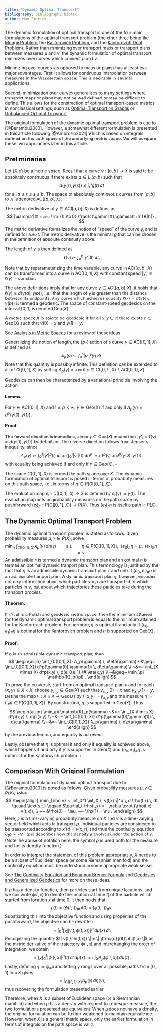 ```yaml
---
title: "Dynamic Optimal Transport"
bibliography: bibliography.bibtex
author: Max Emerick
---
```


The dynamic formulation of optimal transport is one of the four main formulations of the optimal transport problem (the other three being the [Monge Problem](https://www.otwiki.xyz/wiki/Monge_Problem), the [Kantorovich Problem](https://otwiki.github.io/otwiki-main/Kantorovich_Problem.html), and the [Kantorovich Dual Problem](https://www.otwiki.xyz/wiki/Kantorovich_Dual_Problem_(for_general_costs))). Rather than minimizing over transport maps or transport plans between measures $\mu$ and $\nu$, the dynamic formulation of optimal transport minimizes over curves which connect $\mu$ and $\nu$.

Minimizing over curves (as opposed to maps or plans) has at least two major advantages. First, it allows for continuous interpolation between measures in the Wasserstein space. This is desirable in several applications.

Second, minimization over curves generalizes to many settings where transport maps or plans may not be well defined or may be difficult to define. This allows for the construction of optimal transport-based metrics in nonclassical settings, such as [Optimal Transport on Graphs](add_link) or [Unbalanced Optimal Transport](https://arxiv.org/abs/1508.05216).

The original formulation of the dynamic optimal transport problem is due to [@Benamou2000]. However, a somewhat different formulation is presented in this article following [@Ambrosio2021] which is based on integrals defined on the path space of the underlying metric space. We will compare these two approaches later in this article.

## Preliminaries

Let $(X,d)$ be a metric space. Recall that a curve $\gamma: [a,b] \to X$ is said to be absolutely continuous if there exists $g \in L^1(a,b)$ such that $$
d(\gamma(r),\gamma(s)) ~\leq~ \int_r^s g(t) \, dt
$$ for all $a \leq r \leq s \leq b$. The space of absolutely continuous curves from $[a,b]$ to $X$ is denoted $\text{AC}([a,b],X)$.

The metric dertivative of $\gamma \in \text{AC}([a,b],X)$ is defined as $$
|\gamma'|(t) ~:=~ \lim_{h \to 0} \frac{d(\gamma(t),\gamma(t+h))}{|h|} .
$$ The metric derivative formalizes the notion of "speed" of the curve $\gamma$, and is defined for a.e.-$t$. The metric derivative is the minimal $g$ that can be chosen in the definition of absolute continuity above.

The length of $\gamma$ is then defined as $$
\ell(\gamma) ~:=~ \int_a^b |\gamma'|(t) \, dt .
$$

Note that by reparameterizing the time variable, any curve in $\text{AC}([a,b],X)$ can be transformed into a curve in $\text{AC}([0,1],X)$ with constant speed $|\gamma'| \equiv \ell(\gamma) = \text{constant}$.

The above definitions imply that for any curve $\gamma \in \text{AC}([a,b],X)$, it holds that $\ell(\gamma) \geq d(\gamma(a),\gamma(b))$, i.e., that the length of $\gamma$ is greater than the distance between its endpoints. Any curve which achieves equality $\ell(\gamma) = d(\gamma(a),\gamma(b))$ is termed a geodesic. The space of constant-speed geodesics on the interval $[0,1]$ is denoted $\text{Geo}(X)$.

A metric space $X$ is said to be geodesic if for all $x,y \in X$ there exists $\gamma \in \text{Geo}(X)$ such that $\gamma(0) = x$ and $\gamma(1) = y$.

See [Analysis in Metric Spaces](add_link) for a review of these ideas.

Generalizing the notion of length, the ($p$-) action of a curve $\gamma \in \text{AC}([0,1],X)$ is defined as $$
A_p(\gamma) ~:=~ \int_0^1 |\gamma'|^p (t) \, dt .
$$ Note that this quantity is possibly infinite. This definition can be extended to all of $C([0,1],X)$ by setting $A_p(\gamma) = + \infty$ if $\gamma \in C([0,1],X) \backslash AC([0,1],X)$.

Geodesics can then be characterized by a variational principle involving the action.

#### Lemma.

For $\gamma \in \text{AC}([0,1],X)$ and $1 \leq p < \infty$, $\gamma \in \text{Geo}(X)$ if and only if $A_p(\gamma) = d^p(\gamma(0),\gamma(1))$.

#### Proof.

The forward direction is immediate, since $\gamma \in \text{Geo}(X)$ means that $|\gamma'| \equiv \ell(\gamma) = d(\gamma(0),\gamma(1))$ by definition. The reverse direction follows from Jensen's inequality, since $$
A_p(\gamma) ~:=~ \int_0^1 |\gamma'|^p(t) \, dt ~\geq~ \left( \int_0^1 |\gamma'|(t) \, dt \right)^p ~=:~ \ell^p(\gamma) ~\geq~ d^p(\gamma(0),\gamma(1)) ,
$$ with equality being achieved if and only if $\gamma \in \text{Geo}(X)$. $\square$

The space $C([0,1],X)$ is termed the path space over $X$. The dynamic formulation of optimal transport is posed in terms of probability measures on this path space, i.e., in terms of $\eta \in P(C([0,1],X))$.

The evaluation map $e_t: C([0,1],X) \to X$ is defined by $e_t(\gamma) := \gamma(t)$. The evaluation map acts on probability measures on the path space by pushforward $(e_t)_\# : P(C([0,1],X)) \to P(X)$. Thus $(e_t)_\# \eta$ is itself a path in $P(X)$.

## The Dynamic Optimal Transport Problem

The dynamic optimal transport problem is stated as follows. Given probability measures $\mu, \nu \in P(X)$, solve $$
\min_\eta ~ \int_{C([0,1],X)} A_p(\gamma) \, d \eta(\gamma) \qquad \text{s.t.} \qquad \eta \in P(C([0,1],X)), ~~(e_0)_\# \eta = \mu , ~~ (e_1)_\# \eta = \nu .
$$ An admissible $\eta$ is termed a dynamic transport plan and an optimal $\eta$ is termed an optimal dynamic tranport plan. This terminology is justified by the fact that $\eta$ is an admissible dynamic transport plan if and only if $(e_0,e_1)_\# \eta$ is an admissible tranport plan. A dynamic transport plan $\eta$, however, encodes not only information about which particles in $\mu$ are transported to which particles in $\nu$, but about which trajectories these particles take during the transport process.

#### Theorem.

If $(X,d)$ is a Polish and geodesic metric space, then the minimum attained for the dynamic optimal transport problem is equal to the minimum attained for the Kantorovich problem. Furthermore, $\eta$ is optimal if and only if $(e_0,e_1)_\# \eta$ is optimal for the Kantorovich problem and $\eta$ is supported on $\text{Geo}(X)$.

#### Proof.

If $\eta$ is an admissible dynamic transport plan, then $$
\begin{align}
\int_{C([0,1],X)} A_p(\gamma) \, d\eta(\gamma) ~&\geq~ \int_{C([0,1],X)} d^p(\gamma(0),\gamma(1)) \, d\eta(\gamma) \\
~&=~ \int_{X \times X} d^p(x,y) \, d(e_0,e_1)_\# \eta(x,y) \\
~&\geq~ \min_\pi \mathbb{K}_p(\pi) .
\end{align}
$$ To prove the converse, start from an optimal transport plan $\pi$ and for each $(x,y) \in X \times X$, choose $\gamma_{x,y} \in \text{Geo}(X)$ such that $\gamma_{x,y}(0) = x$ and $\gamma_{x,y}(1) = y$. Define the map $\Gamma: X \times X \to \text{Geo}(X)$ by $\Gamma(x,y) = \gamma_{x,y}$ and the measure $\eta := \Gamma_\# \pi \in P(C([0,1],X))$. By construction, $\eta$ is supported in $\text{Geo}(X)$. Thus $$
\begin{align}
\min_\pi \mathbb{K}_p(\gamma) ~&=~ \int_{X \times X} d^p(x,y) \, d\pi(x,y) \\
~&=~ \int_{C([0,1],X)} d^p(\gamma(0),\gamma(1)) \, d\eta(\gamma) \\
~&=~ \int_{C([0,1],X)} A_p(\gamma) \, d\eta(\gamma)
\end{align}
$$ by the previous lemma, and equality is achieved.

Lastly, observe that $\eta$ is optimal if and only if equality is achieved above, which happens if and only if $\gamma$ is supported in $\text{Geo}(X)$ and $(e_0,e_1)_\# \eta$ is optimal for the Kantorovich problem. $\square$

## Comparison With Original Formulation

The original formulation of dynamic optimal transport due to [@Benamou2000] is posed as follows. Given probability measures $\mu, \nu \in P(X)$, solve $$
\begin{align}
\min_{\rho,v} ~ \int_0^1 \int_X \| v(t,x) \|^p \, d \rho(t,x) \, dt \qquad \text{s.t.} \qquad &\partial_t \rho(t,x) = - \nabla \cdot (\rho(t,x) v(t,x)), \\
~~ &\rho(0) = \mu, ~~ \rho(1) = \nu .
\end{align}
$$ Here, $\rho$ is a time-varying probability measure on $X$ and $v$ is a time-varying vector field which acts to transport $\rho$. Individual particles are considered to be transported according to $x'(t) = v(x,t)$, and thus the continuity equation $\partial_t \rho = - \nabla \cdot (\rho v)$ describes how the density $\rho$ evolves under the action of $v$. (Note the abuse of notation here: the symbol $\rho$ is used both for the measure and for its density function.)

In order to interpret the statement of this problem appropriately, $X$ needs to be a subset of Euclidean space (or some Riemannian manifold) and the continuity equation must be understood in some appropriate weak sense.

See [The Continuity Equation and Benamou Brenier Formula](https://www.otwiki.xyz/wiki/The_continuity_equation_and_Benamour_Brenier_formula) and [Geodesics and Generalized Geodesics](https://www.otwiki.xyz/wiki/Geodesics_and_generalized_geodesics) for more on these ideas.

If $\mu$ has a density function, then particles start from unique locations, and we can write $\phi(t,x)$ to denote the location (at time $t$) of the particle which started from location $x$ at time $0$. It then holds that $$
\rho(t) ~=~ (\phi(t,\cdot))_\# \rho(0) ~=~ (\phi(t,\cdot))_\# \mu .
$$ Substituting this into the objective function and using properties of the pushforward, the objective can be rewritten $$
~=~ \int_0^1 \int_X \| v(t, \phi(t,x)) \|^p \, d \mu(x) \, dt .
$$ Recognizing the quantity $\| v(t,\phi(t,x)) \| = \| \tfrac{d}{dt}\phi(t,x) \|$ as the metric derivative of the trajectory $\phi(\cdot,x)$ and interchanging the order of integration, we obtain $$
~=~ \int_X \int_0^1 |\phi'(\cdot,x)|^p(t) \, dt \, d\mu(x) ~=:~ \int_X A_p(\phi(\cdot,x)) \, d\mu(x) .
$$ Lastly, defining $\eta := \phi_\# \mu$ and letting $\gamma$ range over all possible paths from $[0,1]$ into $X$ gives $$
~=~ \int_{C([0,1],X)} A_p(\gamma) \, d\eta(\gamma) ,
$$ thus recovering the formulation presented earlier.

Therefore, when $X$ is a subset of Euclidean space (or a Riemannian manifold) and when $\mu$ has a density with respect to Lebesgue measure, the two formulations presented are equivalent. When $\mu$ does not have a density, the original formulation can be further weakened to maintain equivalence. However, when $X$ is a general metric space, only the earlier formulation in terms of integrals on the path space is valid.
